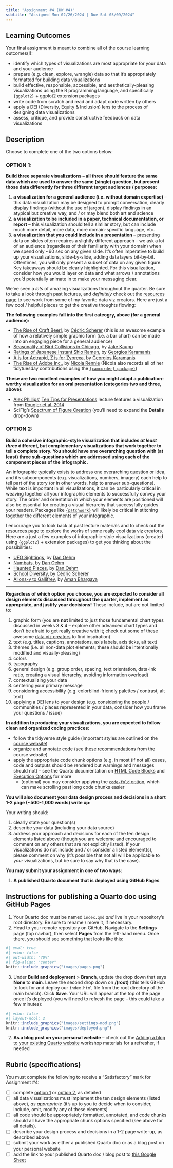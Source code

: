 ```yaml
---
title: "Assignment #4 (HW #4)"
subtitle: "Assigned Mon 02/26/2024 | Due Sat 03/09/2024"
---
```


## Learning Outcomes 

Your final assignment is meant to combine all of the course learning outcomes(!):

- identify which types of visualizations are most appropriate for your data and your audience
- prepare (e.g. clean, explore, wrangle) data so that it’s appropriately formatted for building data visualizations
- build effective, responsible, accessible, and aesthetically-pleasing visualizations using the R programming language, and specifically `{ggplot2}` + ggplot2 extension packages
- write code from scratch and read and adapt code written by others
- apply a DEI (Diversity, Equity & Inclusion) lens to the process of designing data visualizations 
- assess, critique, and provide constructive feedback on data visualizations

## Description{#hw4-options} 

Choose to complete one of the two options below:

### OPTION 1: 

[**Build three separate visualizations -- all three should feature the same data which are used to answer the same (single) question, but present those data differently for three different target audiences / purposes:**]{.teal-text}

1. **a visualization for a general audience (i.e. without domain expertise)** -- this data visualization may be designed to prompt conversation, clearly display findings (without the use of jargon), display findings in an atypical but creative way, and / or may blend both art and science 
2. **a visualization to be included in a paper, technical documentation, or report** -- this visualization should tell a similar story, but can include much more detail, more data, more domain-specific language, etc.
3. **a visualization that you could include in a presentation** -- presenting data on slides often requires a slightly different approach -- we ask a lot of an audience (regardless of their familiarity with your domain) when we spend only ~60 sec on any given slide. It's often imperative to build up your visualizations, slide-by-slide, adding data layers bit-by-bit. Oftentimes, you will only present a subset of data on any given figure. Key takeaways should be clearly highlighted. For this visualization, consider how you would layer on data and what arrows / annotations you'd potentially animate in to make your messaging clear.

We've seen a *lots* of amazing visualizations throughout the quarter. Be sure to take a look through past lectures, and *definitely* check out the [resources page](https://samanthacsik.github.io/EDS-240-data-viz/resources.html#inspirational-data-visualization-creators) to see work from some of my favorite data viz creators. Here are just a few cool / helpful pieces to get the creative thoughts flowing: 

**The following examples fall into the first cateogry, above (for a general audience):**

- [The Rise of Craft Beer!](https://github.com/z3tt/TidyTuesday?tab=readme-ov-file#week-202014--beer-production-by-ttb), by [Cédric Scherer](https://github.com/z3tt) (this is an awesome example of how a relatively simple graphic form (i.e. a bar chart) can be made into an engaging piece for a general audience)
- [Seasonality of Bird Collisions in Chicago](https://twitter.com/jakekaupp/status/1123688940530274305/photo/1), by [Jake Kaupp](https://github.com/jkaupp)
- [Ratings of Japanese Instant Shio Ramen](https://github.com/gkaramanis/tidytuesday/tree/master/2019/2019-week-23), by [Georgios Karamanis](https://github.com/gkaramanis)
- [A is for Actrapid, Z is for Zyprexa](https://github.com/gkaramanis/tidytuesday/tree/master/2023/2023-week_11), by [Georgios Karamanis](https://github.com/gkaramanis)
- [The Rise of Adobe Inc.](https://github.com/nrennie/tidytuesday/tree/main/2023/2023-02-07), by [Nicola Rennie](https://github.com/nrennie) (Nicola also records all of her tidytuesday contributions using the [`{camcorder} package)`](https://github.com/thebioengineer/camcorder))

**These are two excellent examples of how you might adapt a publication-worthy visualization for an oral presentation (categories two and three, above):**

- [Alex Phillips'](https://www.alexandraatleephillips.com/) [Ten Tips for Presentations](https://docs.google.com/presentation/d/1z9URIEa5Ex7FtDcTMTPbQrWO7mD8XHhdzlKLZzXhfEQ/edit#slide=id.g22281abf1c9_0_134) lecture features a visualization from [Rougier et al. 2014](https://journals.plos.org/ploscompbiol/article?id=10.1371/journal.pcbi.1003833)
- SciFig's [Spectrum of Figure Creation](https://github.com/nrokh/ScientificFigures/tree/e13819c333c6a333dc4a2dde96fdfe8c264389c4?tab=readme-ov-file#spectrum-of-figure-creation) (you'll need to expand the **Details** drop-down) 

### OPTION 2: 

[**Build a cohesive infographic-style visualization that includes *at least three* different, but complementary visualizations that work together to tell a complete story. You should have one overarching question with (at least) three sub-questions which are addressed using each of the component pieces of the infographic.**]{.teal-text}

An infographic typically exists to address one overarching question or idea, and it's subcomponents (e.g. visualizations, numbers, imagery) each help to tell part of the story (or in other words, help to answer sub-questions). While text is important in all visualizations, it can be particularly critical in weaving together all your infographic elements to successfully convey your story. The order and orientation in which your elements are positioned will also be essential for creating a visual hierarchy that successfully guides your readers. Packages like [`{patchwork}`](https://patchwork.data-imaginist.com/) will likely be critical in stitching together the different elements of your infographic.

I encourage you to look back at past lecture materials and to check out the [resources page](https://samanthacsik.github.io/EDS-240-data-viz/resources.html#inspirational-data-visualization-creators) to explore the works of some really cool data viz creators. Here are a just a few examples of infographic-style visualizations (created using `{ggplot2}` + extension packages) to get you thinking about the possibilities:

- [UFO Sightings](https://github.com/doehm/tidytues?tab=readme-ov-file#week-25-ufo-sightings), by [Dan Oehm](https://github.com/doehm)
- [Numbats](https://github.com/doehm/tidytues?tab=readme-ov-file#week-10-numbats), by [Dan Oehm](https://github.com/doehm)
- [Haunted Places](https://github.com/doehm/tidytues?tab=readme-ov-file#week-41-haunted-places), by [Dan Oehm](https://github.com/doehm)
- [School Diversity](https://github.com/z3tt/TidyTuesday?tab=readme-ov-file#week-201939%EF%B8%8F-%EF%B8%8F-school-diversity-by-nces), by [Cédric Scherer](https://github.com/z3tt)
- [Allons-y to Gallifrey](https://twitter.com/thedivtagguy/status/1731323379171447048), by [Aman Bhargava](https://aman.bh/) 

---

[**Regardless of which option you choose, you are expected to consider all design elements discussed throughout the quarter, implement as appropriate, and justify your decisions!**]{.teal-text} These include, but are not limited to:

1. graphic form (you are **not** limited to just those fundamental chart types discussed in weeks 3 & 4 -- explore other advanced chart types and don't be afraid to get really creative with it; check out some of these awesome [data viz creators](https://samanthacsik.github.io/EDS-240-data-viz/resources.html#inspirational-data-visualization-creators) to find inspiration)
2. text (e.g. titles, captions, annotations, axis labels, axis ticks, alt text)
3. themes (i.e. all non-data plot elements; these should be intentionally modified and visually-pleasing)
4. colors
5. typography
6. general design (e.g. group order, spacing, text orientation, data-ink ratio, creating a visual hierarchy, avoiding information overload)
7. contextualizing your data 
8. centering your primary message
9. considering accessibility (e.g. colorblind-friendly palettes / contrast, alt text) 
10. applying a DEI lens to your design (e.g. considering the people / communities / places represented in your data, consider how you frame your questions / issue)

<!-- Simple / fundamental graphic forms (e.g. bar charts, histograms, scatter plots) are of course absolutely appropriate (if well-suited for your data), but your presentation -->

[**In addition to producing your visualizations, you are expected to follow clean and organized coding practices:**]{.teal-text}

- follow the tidyverse style guide (important styles are outlined on the [course website](https://samanthacsik.github.io/EDS-240-data-viz/clean-code-guide.html#general-conventions))
- organize and annotate code (see [these recommendations](https://samanthacsik.github.io/EDS-240-data-viz/clean-code-guide.html#annotating-code) from the course website)
- apply the appropriate code chunk options (e.g. in most (if not all) cases, code and outputs should be rendered but warnings and messages should not) -- see the Quarto documentation on [HTML Code Blocks](https://quarto.org/docs/output-formats/html-code.html) and [Execution Options](https://quarto.org/docs/computations/execution-options.html) for more
  - (optional) you may consider applying the [`code-fold` option](https://quarto.org/docs/output-formats/html-code.html#folding-code), which can make scrolling past long code chunks easier 

[**You will also document your data design process and decisions in a short 1-2 page (~500-1,000 words) write up:**]{.teal-text}

Your writing should:

1. clearly state your question(s)
2. describe your data (including your data source)
3. address your approach and decisions for each of the ten design elements listed above (though you are welcome and encouraged to comment on any others that are not explicitly listed). If your visualizations do not include and / or consider a listed element(s), please comment on why (it's possible that not all will be applicable to *your* visualizations, but be sure to say why that is the case).

[**You may submit your assignment in one of two ways:**]{.teal-text}

1. **A published Quarto document that is deployed using GitHub Pages**

::: {.callout-note collapse=true}
## Instructions for publishing a Quarto doc using GitHub Pages

1. Your Quarto doc must be named `index.qmd` *and* live in your repository's root directory. Be sure to rename / move it, if necessary.
2. Head to your remote repository on GitHub. Navigate to the **Settings** page (top navbar), then select **Pages** from the left-hand menu. Once there, you should see something that looks like this: 

```r
#| eval: true
#| echo: false
#| out-width: "70%"
#| fig-align: "center"
knitr::include_graphics("images/pages.png")
```

3. Under **Build and deployment** > **Branch**, update the drop down that says **None** to **main**. Leave the second drop down on **/(root)** (this tells GitHub to look for and deploy our `index.html` file from the root directory of the main branch). Click **Save**. Your URL will appear at the top of the page once it's deployed (you will need to refresh the page -- this could take a few minutes):

```r
#| echo: false
#| layout-ncol: 2
knitr::include_graphics("images/settings-mod.png")
knitr::include_graphics("images/deployed.png")
```

:::

2. **As a blog post on your personal website** -- check out the [Adding a blog to your existing Quarto website](https://samanthacsik.github.io/posts/2022-10-24-quarto-blogs/) workshop materials for a refresher, if needed

## Rubric (specifications)

You must complete the following to receive a “Satisfactory” mark for Assignment #4:

- [ ] complete [option 1](https://samanthacsik.github.io/EDS-240-data-viz/assignments/HW4.html#option-1) or [option 2](https://samanthacsik.github.io/EDS-240-data-viz/assignments/HW4.html#option-2), as detailed
- [ ] all data visualizations must implement the ten design elements (listed above), *as appropriate* (it's up to you to decide when to consider, include, omit, modify any of these elements)
- [ ] all code should be appropriately formatted, annotated, and code chunks should all have the appropriate chunk options specified (see above for all details).
- [ ] describe your design process and decisions in a 1-2 page write-up, as described above
- [ ] submit your work as either a published Quarto doc or as a blog post on your personal website
- [ ] add the link to your published Quarto doc / blog post to [this Google Sheet](https://docs.google.com/spreadsheets/d/1tv32Ng_-QI1-eB5ws59HgCN0EoOpHe4UHX6qHhbQGds/edit#gid=0)
<!-- - [ ] present your visualizations to the class on [date] (finals week) -->
